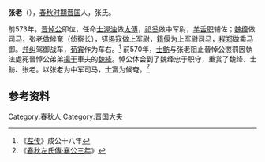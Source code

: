 {{for|汉名'''张老'''的台湾赛德克族领袖|莫那·魯道}}
{{Infobox 先秦人物
|名称= 张老
|图像=
|图说=
|姓=
|氏=张
|名=老
|字=
|别名=
|别字=
|谥号=
|时代=春秋时期
|国家=
|身份=[[晋国|晋国]]大夫
|出生=
|逝世=
|在位=
|父=
|母=
|正妻=
|妾=
|子女=
|太子=
}}
'''张老'''（{{bd|？||？|catIdx=Z}}），[[春秋时期|春秋时期]][[晋国|晋国]]人，张氏。

前573年，[[晋悼公|晋悼公]]即位，任命[[士渥浊|士渥浊]]做[[太傅|太傅]]，[[祁奚|祁奚]]做中军尉，[[羊舌职|羊舌职]]辅佐；[[魏绛|魏绛]]做司马，张老做候奄（侦察长），铎遏寇做上军尉，[[籍偃|籍偃]]为上军尉司马，[[程郑|程郑]]做乘马御。[[弁纠|弁纠]]驾御战车，[[荀宾|荀宾]]作为车右。<ref>《[[左传|左传]]》成公十八年</ref> 前570年，[[士鲂|士鲂]]与张老阻止晉悼公懲罰因執法處死晉悼公弟弟[[揚干|揚干]]車夫的[[魏絳|魏絳]]。悼公体会到了魏绛忠于职守，重赏了魏绛、士鲂、张老。以张老为中军司马，[[士富|士富]]为候奄。<ref>《[[s:春秋左氏傳/襄公|春秋左氏傳·襄公三年]]》</ref>

==参考资料==
{{reflist}}
[[Category:春秋人|Category:春秋人]]
[[Category:晋国大夫|Category:晋国大夫]]